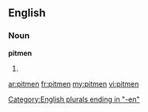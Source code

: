 ==English==

===Noun===
'''pitmen'''

# {{plural of|[[pitman]]}}

[[Category:English plurals ending in "-en"]]

[[ar:pitmen]]
[[fr:pitmen]]
[[my:pitmen]]
[[vi:pitmen]]